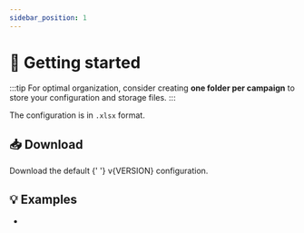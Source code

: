 ```yaml
---
sidebar_position: 1
---
```



# 🏃 Getting started

:::tip
For optimal organization, consider creating **one folder per campaign** to
store your configuration and storage files.
:::

The <ExcelIcon /> configuration is in `.xlsx` format.

## 📥 Download

<Fragment>
  Download the default <ExcelIcon />{' '}
  <ExcelFile version={VERSION}>v{VERSION} configuration</ExcelFile>.
</Fragment>

## 💡 Examples

<ul>
  <li>
    <GithubDirectoryDownloadLink
      version={VERSION}
      folderPath={'examples/campaigns/coral-reef-light'}
      name={'Coral Reef Light'}
      size={'275 MB'}
    />
  </li>
</ul>
